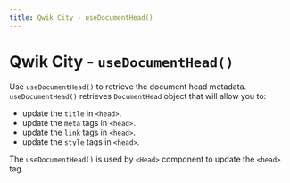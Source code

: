```yaml
---
title: Qwik City - useDocumentHead()
---
```


# Qwik City - `useDocumentHead()`

Use `useDocumentHead()` to retrieve the document head metadata. `useDocumentHead()` retrieves `DocumentHead` object that will allow you to:
- update the `title` in `<head>`.
- update the `meta` tags in `<head>`.
- update the `link` tags in `<head>`.
- update the `style` tags in `<head>`.

The `useDocumentHead()` is used by `<Head>` component to update the `<head>` tag.